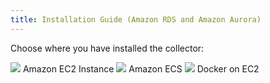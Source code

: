 ```yaml
---
title: Installation Guide (Amazon RDS and Amazon Aurora)
---
```


Choose where you have installed the collector:

<div className="install-choice">
  <Link className="install-choice--step" to="05_configure_the_collector_ec2">
    <img src="/images-old/docs/aws-ec2.svg" />
    Amazon EC2 Instance
  </Link>
  <Link className="install-choice--step" to="05_configure_the_collector_ecs">
    <img src="/images-old/docs/aws-ecs.png" />
    Amazon ECS
  </Link>
  <Link className="install-choice--step" to="05_configure_the_collector_docker">
    <img src="/images-old/docs/docker.png" />
    Docker on EC2
  </Link>
</div>
